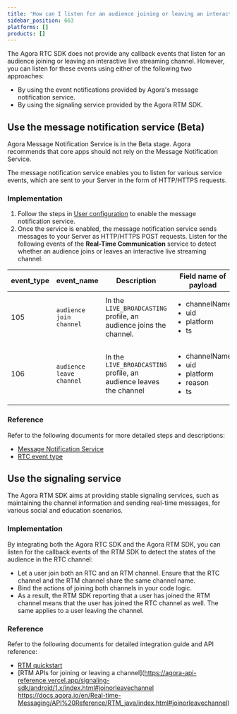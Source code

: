 ```yaml
---
title: 'How can I listen for an audience joining or leaving an interactive live streaming channel?'
sidebar_position: 663
platforms: []
products: []
---
```


The Agora RTC SDK does not provide any callback events that listen for an audience joining or leaving an interactive live streaming channel. However, you can listen for these events using either of the following two approaches:

- By using the event notifications provided by Agora's message notification service.
- By using the signaling service provided by the Agora RTM SDK.

## Use the message notification service (Beta)
<div class="alert note">Agora Message Notification Service is in the Beta stage. Agora recommends that core apps should not rely on the Message Notification Service.</div>

The message notification service enables you to listen for various service events, which are sent to your Server in the form of HTTP/HTTPS requests.

### Implementation

1. Follow the steps in [User configuration](https://docs-preview.agoralab.co/en/Agora%20Platform/ncs#user-configuration) to enable the message notification service.
2. Once the service is enabled, the message notification service sends messages to your Server as HTTP/HTTPS POST requests. Listen for the following events of the **Real-Time Communication** service to detect whether an audience joins or leaves an interactive live streaming channel:

| event_type | event_name | Description | Field name of payload |
| ---------------- | ---------------- | ---------------- | ----------------- |
| 105      | `audience join channel`      | In the `LIVE_BROADCASTING` profile, an audience joins the channel.      |<ul><li>channelName</li><li>uid</li><li>platform</li><li>ts</li></ul> |
| 106      | `audience leave channel`   | In the `LIVE_BROADCASTING` profile, an audience leaves the channel      |<ul><li>channelName</li><li>uid</li><li>platform</li><li>reason</li><li>ts</li></ul> |

### Reference

Refer to the following documents for more detailed steps and descriptions:

- [Message Notification Service](https://docs-preview.agoralab.co/en/Agora%20Platform/ncs?platform=All%20Platforms)
- [RTC event type](https://docs-preview.agoralab.co/en/Agora%20Platform/rtc_eventtype?platform=All%20Platforms)

## Use the signaling service

The Agora RTM SDK aims at providing stable signaling services, such as maintaining the channel information and sending real-time messages, for various social and education scenarios.

### Implementation

By integrating both the Agora RTC SDK and the Agora RTM SDK, you can listen for the callback events of the RTM SDK to detect the states of the audience in the RTC channel:

- Let a user join both an RTC and an RTM channel. Ensure that the RTC channel and the RTM channel share the same channel name.
- Bind the actions of joining both channels in your code logic.
- As a result, the RTM SDK reporting that a user has joined the RTM channel means that the user has joined the RTC channel as well. The same applies to a user leaving the channel.

### Reference

Refer to the following documents for detailed integration guide and API reference:

- [RTM quickstart](/signaling/get-started/get-started-sdk)
- [RTM APIs for joining or leaving a channel](https://agora-api-reference.vercel.app/signaling-sdk/android/1.x/index.html#joinorleavechannel https://docs.agora.io/en/Real-time-Messaging/API%20Reference/RTM_java/index.html#joinorleavechannel)
	
	